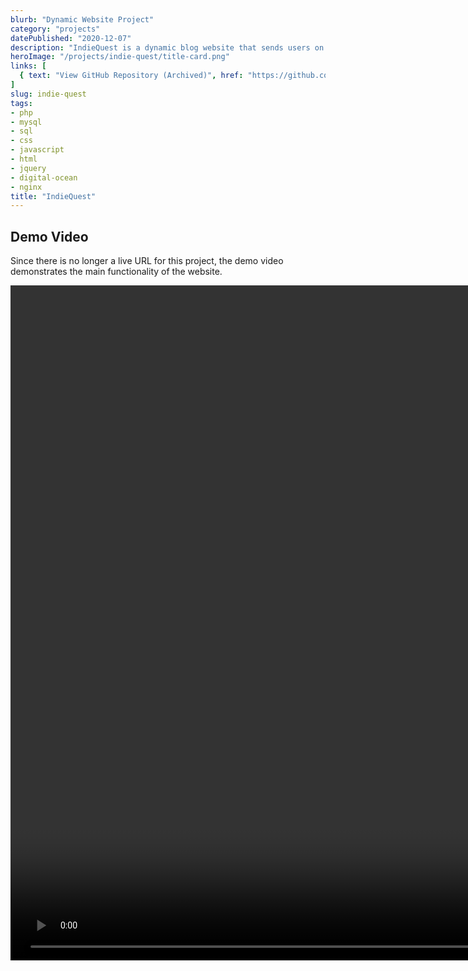 ```yaml
---
blurb: "Dynamic Website Project"
category: "projects"
datePublished: "2020-12-07"
description: "IndieQuest is a dynamic blog website that sends users on a quest to read all of its articles - powered by PHP, SQL, JavaScript, and CSS."
heroImage: "/projects/indie-quest/title-card.png"
links: [
  { text: "View GitHub Repository (Archived)", href: "https://github.com/twit96/IndieQuest", },
]
slug: indie-quest
tags:
- php
- mysql
- sql
- css
- javascript
- html
- jquery
- digital-ocean
- nginx
title: "IndieQuest"
---
```



<PostSection>
  <PostSectionContent slot="content">
    <h2>Demo Video</h2>
    <p>
      Since there is no longer a live URL for this project,
      the demo video demonstrates the main functionality of the website.
    </p>
    <video width="1920" height="1080" controls>
      <source src="/projects/indie-quest/demo-indiequest.mp4" type="video/mp4" />
      Download the 
      <a href="/projects/indie-quest/demo-indiequest.mp4">MP4</a>
    </video>
  </PostSectionContent>
</PostSection>